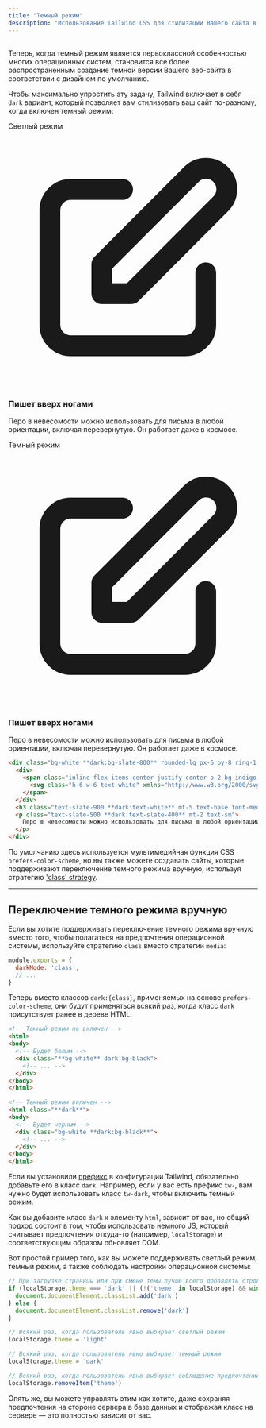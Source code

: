 ```yaml
---
title: "Темный режим"
description: "Использование Tailwind CSS для стилизации Вашего сайта в темном режиме."
---
```



## <Heading hidden>Основы использования</Heading>

Теперь, когда темный режим является первоклассной особенностью многих операционных систем, становится все более распространенным создание темной версии Вашего веб-сайта в соответствии с дизайном по умолчанию.

Чтобы максимально упростить эту задачу, Tailwind включает в себя `dark` вариант, который позволяет вам стилизовать ваш сайт по-разному, когда включен темный режим:

<Example p="none">
  <div class="grid grid-cols-1 sm:grid-cols-2">
    <div class="p-8 pt-7">
      <p class="mb-2 text-sm font-medium text-slate-500">Светлый режим</p>
      <div class="bg-white rounded-lg px-6 py-8 ring-1 ring-slate-900/5 shadow-xl">
        <div>
          <span class="inline-flex items-center justify-center p-2 bg-indigo-500 rounded-md shadow-lg">
            <svg class="h-6 w-6 text-white" xmlns="http://www.w3.org/2000/svg" fill="none" viewBox="0 0 24 24" stroke="currentColor" aria-hidden="true">
              <path stroke-linecap="round" stroke-linejoin="round" stroke-width="2" d="M11 5H6a2 2 0 00-2 2v11a2 2 0 002 2h11a2 2 0 002-2v-5m-1.414-9.414a2 2 0 112.828 2.828L11.828 15H9v-2.828l8.586-8.586z" />
            </svg>
          </span>
        </div>
        <h3 class="mt-5 text-base font-medium text-slate-900 tracking-tight">Пишет вверх ногами</h3>
        <p class="mt-2 text-sm text-slate-500">
          Перо в невесомости можно использовать для письма в любой ориентации, включая перевернутую. Он работает даже в космосе.
        </p>
      </div>
    </div>
    <div class="bg-slate-900 p-8 pt-7">
      <p class="mb-2 text-sm font-medium text-slate-400">Темный режим</p>
      <div class="bg-slate-800 rounded-lg px-6 py-8 ring-1 ring-slate-900/5 shadow-xl">
        <div>
          <span class="inline-flex items-center justify-center p-2 bg-indigo-500 rounded-md shadow-lg">
            <svg class="h-6 w-6 text-white" xmlns="http://www.w3.org/2000/svg" fill="none" viewBox="0 0 24 24" stroke="currentColor" aria-hidden="true">
              <path stroke-linecap="round" stroke-linejoin="round" stroke-width="2" d="M11 5H6a2 2 0 00-2 2v11a2 2 0 002 2h11a2 2 0 002-2v-5m-1.414-9.414a2 2 0 112.828 2.828L11.828 15H9v-2.828l8.586-8.586z" />
            </svg>
          </span>
        </div>
        <h3 class="mt-5 text-base font-medium text-white tracking-tight">Пишет вверх ногами</h3>
        <p class="mt-2 text-sm text-slate-400">
          Перо в невесомости можно использовать для письма в любой ориентации, включая перевернутую. Он работает даже в космосе.
        </p>
      </div>
    </div>
  </div>
</Example>

```html
<div class="bg-white **dark:bg-slate-800** rounded-lg px-6 py-8 ring-1 ring-slate-900/5 shadow-xl">
  <div>
    <span class="inline-flex items-center justify-center p-2 bg-indigo-500 rounded-md shadow-lg">
      <svg class="h-6 w-6 text-white" xmlns="http://www.w3.org/2000/svg" fill="none" viewBox="0 0 24 24" stroke="currentColor" aria-hidden="true"><!-- ... --></svg>
    </span>
  </div>
  <h3 class="text-slate-900 **dark:text-white** mt-5 text-base font-medium tracking-tight">Пишет вверх ногами</h3>
  <p class="text-slate-500 **dark:text-slate-400** mt-2 text-sm">
    Перо в невесомости можно использовать для письма в любой ориентации, включая перевернутую. Он работает даже в космосе.
  </p>
</div>
```

По умолчанию здесь используется мультимедийная функция CSS `prefers-color-scheme`, но вы также можете создавать сайты, которые поддерживают переключение темного режима вручную, используя стратегию ['class' strategy](#toggling-dark-mode-manually).

---

## Переключение темного режима вручную

Если вы хотите поддерживать переключение темного режима вручную вместо того, чтобы полагаться на предпочтения операционной системы, используйте стратегию `class` вместо стратегии `media`:

```js tailwind.config.js
module.exports = {
  darkMode: 'class',
  // ...
}
```

Теперь вместо классов `dark:{class}`, применяемых на основе `prefers-color-scheme`, они будут применяться всякий раз, когда класс `dark` присутствует ранее в дереве HTML.

```html
<!-- Темный режим не включен -->
<html>
<body>
  <!-- Будет белым -->
  <div class="**bg-white** dark:bg-black">
    <!-- ... -->
  </div>
</body>
</html>

<!-- Темный режим включен -->
<html class="**dark**">
<body>
  <!-- Будет черным -->
  <div class="bg-white **dark:bg-black**">
    <!-- ... -->
  </div>
</body>
</html>
```

Если вы установили <a href="/docs/configuration#prefix">префикс</a> в конфигурации Tailwind, обязательно добавьте его в класс `dark`. Например, если у вас есть префикс `tw-`, вам нужно будет использовать класс `tw-dark`, чтобы включить темный режим.

Как вы добавите класс `dark` к элементу `html`, зависит от вас, но общий подход состоит в том, чтобы использовать немного JS, который считывает предпочтения откуда-то (например, `localStorage`) и соответствующим образом обновляет DOM.

Вот простой пример того, как вы можете поддерживать светлый режим, темный режим, а также соблюдать настройки операционной системы:

```js
// При загрузке страницы или при смене темы лучше всего добавлять строку в `head`, чтобы избежать FOUC
if (localStorage.theme === 'dark' || (!('theme' in localStorage) && window.matchMedia('(prefers-color-scheme: dark)').matches)) {
  document.documentElement.classList.add('dark')
} else {
  document.documentElement.classList.remove('dark')
}

// Всякий раз, когда пользователь явно выбирает светлый режим
localStorage.theme = 'light'

// Всякий раз, когда пользователь явно выбирает темный режим
localStorage.theme = 'dark'

// Всякий раз, когда пользователь явно выбирает соблюдение предпочтений ОС
localStorage.removeItem('theme')
```

Опять же, вы можете управлять этим как хотите, даже сохраняя предпочтения на стороне сервера в базе данных и отображая класс на сервере — это полностью зависит от вас.
